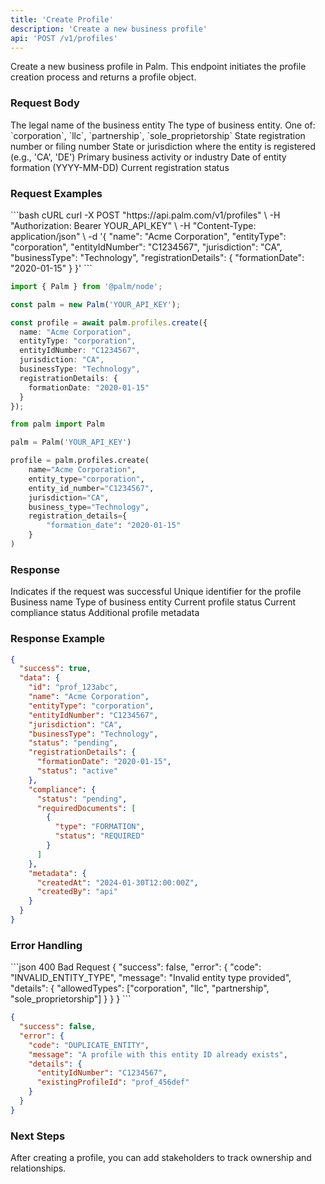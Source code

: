 ```yaml
---
title: 'Create Profile'
description: 'Create a new business profile'
api: 'POST /v1/profiles'
---
```


Create a new business profile in Palm. This endpoint initiates the profile creation process and returns a profile object.

### Request Body

<ParamField body="name" type="string" required>
  The legal name of the business entity
</ParamField>

<ParamField body="entityType" type="string" required>
  The type of business entity. One of: `corporation`, `llc`, `partnership`, `sole_proprietorship`
</ParamField>

<ParamField body="entityIdNumber" type="string">
  State registration number or filing number
</ParamField>

<ParamField body="jurisdiction" type="string" required>
  State or jurisdiction where the entity is registered (e.g., 'CA', 'DE')
</ParamField>

<ParamField body="businessType" type="string">
  Primary business activity or industry
</ParamField>

<ParamField body="registrationDetails" type="object">
  <Expandable title="properties">
    <ParamField body="formationDate" type="string">
      Date of entity formation (YYYY-MM-DD)
    </ParamField>
    <ParamField body="status" type="string">
      Current registration status
    </ParamField>
  </Expandable>
</ParamField>

### Request Examples

<CodeGroup>
```bash cURL
curl -X POST "https://api.palm.com/v1/profiles" \
  -H "Authorization: Bearer YOUR_API_KEY" \
  -H "Content-Type: application/json" \
  -d '{
    "name": "Acme Corporation",
    "entityType": "corporation",
    "entityIdNumber": "C1234567",
    "jurisdiction": "CA",
    "businessType": "Technology",
    "registrationDetails": {
      "formationDate": "2020-01-15"
    }
  }'
```

```typescript Node
import { Palm } from '@palm/node';

const palm = new Palm('YOUR_API_KEY');

const profile = await palm.profiles.create({
  name: "Acme Corporation",
  entityType: "corporation",
  entityIdNumber: "C1234567",
  jurisdiction: "CA",
  businessType: "Technology",
  registrationDetails: {
    formationDate: "2020-01-15"
  }
});
```

```python Python
from palm import Palm

palm = Palm('YOUR_API_KEY')

profile = palm.profiles.create(
    name="Acme Corporation",
    entity_type="corporation",
    entity_id_number="C1234567",
    jurisdiction="CA",
    business_type="Technology",
    registration_details={
        "formation_date": "2020-01-15"
    }
)
```
</CodeGroup>

### Response

<ResponseField name="success" type="boolean">
  Indicates if the request was successful
</ResponseField>

<ResponseField name="data" type="object">
  <Expandable title="Profile object">
    <ResponseField name="id" type="string">
      Unique identifier for the profile
    </ResponseField>
    <ResponseField name="name" type="string">
      Business name
    </ResponseField>
    <ResponseField name="entityType" type="string">
      Type of business entity
    </ResponseField>
    <ResponseField name="status" type="string">
      Current profile status
    </ResponseField>
    <ResponseField name="compliance" type="object">
      Current compliance status
    </ResponseField>
    <ResponseField name="metadata" type="object">
      Additional profile metadata
    </ResponseField>
  </Expandable>
</ResponseField>

### Response Example

```json
{
  "success": true,
  "data": {
    "id": "prof_123abc",
    "name": "Acme Corporation",
    "entityType": "corporation",
    "entityIdNumber": "C1234567",
    "jurisdiction": "CA",
    "businessType": "Technology",
    "status": "pending",
    "registrationDetails": {
      "formationDate": "2020-01-15",
      "status": "active"
    },
    "compliance": {
      "status": "pending",
      "requiredDocuments": [
        {
          "type": "FORMATION",
          "status": "REQUIRED"
        }
      ]
    },
    "metadata": {
      "createdAt": "2024-01-30T12:00:00Z",
      "createdBy": "api"
    }
  }
}
```

### Error Handling

<CodeGroup>
```json 400 Bad Request
{
  "success": false,
  "error": {
    "code": "INVALID_ENTITY_TYPE",
    "message": "Invalid entity type provided",
    "details": {
      "allowedTypes": ["corporation", "llc", "partnership", "sole_proprietorship"]
    }
  }
}
```

```json 409 Conflict
{
  "success": false,
  "error": {
    "code": "DUPLICATE_ENTITY",
    "message": "A profile with this entity ID already exists",
    "details": {
      "entityIdNumber": "C1234567",
      "existingProfileId": "prof_456def"
    }
  }
}
```
</CodeGroup>

### Next Steps

<Card title="Add Stakeholders" icon="users" href="/api-reference/stakeholders/create">
  After creating a profile, you can add stakeholders to track ownership and relationships.
</Card>